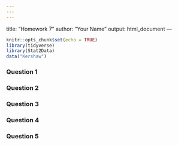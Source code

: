 ```yaml
---
---
---
```

title: "Homework 7"
author: "Your Name"
output: html_document
---

```r
knitr::opts_chunk$set(echo = TRUE)
library(tidyverse)
library(Stat2Data)
data("Kershaw")
```

### Question 1



### Question 2



### Question 3



### Question 4



### Question 5






